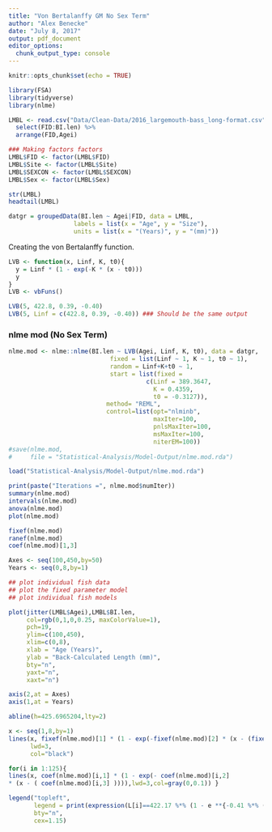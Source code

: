 ```yaml
---
title: "Von Bertalanffy GM No Sex Term"
author: "Alex Benecke"
date: "July 8, 2017"
output: pdf_document
editor_options: 
  chunk_output_type: console
---
```

```r
knitr::opts_chunk$set(echo = TRUE)

library(FSA)
library(tidyverse)
library(nlme)
```
```r
LMBL <- read.csv("Data/Clean-Data/2016_largemouth-bass_long-format.csv") %>%
  select(FID:BI.len) %>%
  arrange(FID,Agei)

### Making factors factors
LMBL$FID <- factor(LMBL$FID)
LMBL$Site <- factor(LMBL$Site)
LMBL$SEXCON <- factor(LMBL$SEXCON)
LMBL$Sex <- factor(LMBL$Sex)
```
```r
str(LMBL)
headtail(LMBL)
```

```r
datgr = groupedData(BI.len ~ Agei|FID, data = LMBL,
                  labels = list(x = "Age", y = "Size"),
                  units = list(x = "(Years)", y = "(mm)"))
```

Creating the von Bertalanffy function.

```r
LVB <- function(x, Linf, K, t0){
  y = Linf * (1 - exp(-K * (x - t0)))
  y
}
LVB <- vbFuns()

LVB(5, 422.8, 0.39, -0.40)
LVB(5, Linf = c(422.8, 0.39, -0.40)) ### Should be the same output
```


### nlme mod (No Sex Term)

```r
nlme.mod <- nlme::nlme(BI.len ~ LVB(Agei, Linf, K, t0), data = datgr,
                            fixed = list(Linf ~ 1, K ~ 1, t0 ~ 1),
                            random = Linf+K+t0 ~ 1,
                            start = list(fixed = 
                                      c(Linf = 389.3647, 
                                        K = 0.4359, 
                                        t0 = -0.3127)),
                           method= "REML",
                           control=list(opt="nlminb",
                                        maxIter=100,
                                        pnlsMaxIter=100,
                                        msMaxIter=100,
                                        niterEM=100))
#save(nlme.mod, 
#     file = "Statistical-Analysis/Model-Output/nlme.mod.rda")
```


```r
load("Statistical-Analysis/Model-Output/nlme.mod.rda")
```
```r
print(paste("Iterations =", nlme.mod$numIter))
summary(nlme.mod)
intervals(nlme.mod)
anova(nlme.mod)
plot(nlme.mod)
```
```r
fixef(nlme.mod)
ranef(nlme.mod)
coef(nlme.mod)[1,3]
```


```r
Axes <- seq(100,450,by=50)
Years <- seq(0,8,by=1)

## plot individual fish data
## plot the fixed parameter model
## plot individual fish models

plot(jitter(LMBL$Agei),LMBL$BI.len,
     col=rgb(0,1,0,0.25, maxColorValue=1),
     pch=19,
     ylim=c(100,450),
     xlim=c(0,8),
     xlab = "Age (Years)",
     ylab = "Back-Calculated Length (mm)",
     bty="n",
     yaxt="n",
     xaxt="n")

axis(2,at = Axes)
axis(1,at = Years)

abline(h=425.6965204,lty=2)

x <- seq(1,8,by=1)
lines(x, fixef(nlme.mod)[1] * (1 - exp(-fixef(nlme.mod)[2] * (x - (fixef(nlme.mod)[3])))),
      lwd=3, 
      col="black")

for(i in 1:125){
lines(x, coef(nlme.mod)[i,1] * (1 - exp(- coef(nlme.mod)[i,2]   
* (x - ( coef(nlme.mod)[i,3] )))),lwd=3,col=gray(0,0.1)) }

legend("topleft",
       legend = print(expression(L[i]==422.17 %*% (1 - e **{-0.41 %*% (t[i] + 0.36)}))),
       bty="n",
       cex=1.15)

```

